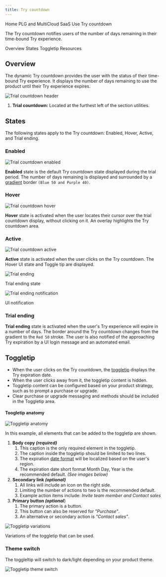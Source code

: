 ```yaml
---
title: Try countdown
---
```



<Breadcrumb>
  <BreadcrumbItem href="https://pages.github.ibm.com/cdai-design/pal/">
    Home
  </BreadcrumbItem>
  <BreadcrumbItem href="https://pages.github.ibm.com/cdai-design/pal/saas-for-hyperscalers/overview">
    PLG and MultiCloud SaaS
  </BreadcrumbItem>
  <BreadcrumbItem href="https://pages.github.ibm.com/cdai-design/pal/saas-for-hyperscalers/use">
    Use
  </BreadcrumbItem>
  <BreadcrumbItem
    isCurrentPage
    href="https://pages.github.ibm.com/cdai-design/pal/saas-for-hyperscalers/use-patterns/trial-countdown"
  >
    Try countdown
  </BreadcrumbItem>
</Breadcrumb>


<PageDescription>

The Try countdown notifies users of the number of days remaining in their time-bound Try experience.

</PageDescription>

<AnchorLinks>
  <AnchorLink>Overview</AnchorLink>
  <AnchorLink>States</AnchorLink>
  <AnchorLink>Toggletip</AnchorLink>
  <AnchorLink>Resources</AnchorLink>

  </AnchorLinks>

## Overview

The dynamic Try countdown provides the user with the status of their time-bound Try experience. It displays the number of days remaining to use the product until their Try experience expires. 

![Trial countdown header](images/Trial-countdown-header.png)

1. **Trial countdown:** Located at the furthest left of the section utilities.

## States

The following states apply to the Try countdown: Enabled, Hover, Active, and Trial ending.

### Enabled

<Row>
  <Column colMd={8} colLg={8}>

![Trial countdown enabled](images/Trial-countdown-enabled.png)

  </Column>
</Row>

**Enabled** state is the default Try countdown state displayed during the trial period. The number of days remaining is displayed and surrounded by a [gradient](https://www.ibm.com/design/language/color#gradients) border `(Blue 50 and Purple 40)`.

### Hover

<Row>
  <Column colMd={8} colLg={8}>

![Trial countdown hover](images/Trial-countdown-hover.png)

  </Column>
</Row>

**Hover** state is activated when the user locates their cursor over the trial countdown display, without clicking on it. An overlay highlights the Try countdown area.

### Active

<Row>
  <Column colMd={8} colLg={8}>

![Trial countdown active](images/Trial-countdown-focus.png)

  </Column>
</Row>

**Active** state is activated when the user clicks on the Try countdown. The Hover UI state and Toggle tip are displayed.

<Row>
  <Column colMd={8} colLg={8}>

![Trial ending](images/Trial-countdown-ending.png)

  </Column>
</Row>

<Caption>Trial ending state</Caption>

<Row>
  <Column colMd={4} colLg={4}>

![Trial ending notification](images/Trial-ending-notification.png)

  </Column>
</Row>

<Caption>UI notification</Caption>

### Trial ending

**Trial ending** state is activated when the user's Try experience will expire in a number of days. The border around the Try countdown changes from the gradient to the `Red 50` stroke. The user is also notified of the approaching Try expiration by a UI login message and an automated email. 

## Toggletip

- When the user clicks on the Try countdown, the [toggletip](https://www.carbondesignsystem.com/components/toggletip/usage/) displays the Try expiration date.
- When the user clicks away from it, the toggletip content is hidden.
- Toggletip content can be configured based on your product strategy, such as to prompt a purchase or upgrade.
- Clear purchase or upgrade messaging and methods should be included in the Toggletip area.

#### Toogletip anatomy

<Row>
<Column colMd={8} colLg={8}>

![Toggletip anatomy](images/Tooltip-anatomy.png)

  </Column>
</Row>

<Caption fullWidth>
  In this example, all elements that can be added to the toggletip are shown.
</Caption>

1. **Body copy _(required)_**
   1. This caption is the only required element in the toggletip.
   2. The caption inside the toggletip should be limited to two lines.
   3. The expiration [date format](https://pages.github.ibm.com/cdai-design/pal/content/numbers/#dates) will be localized based on the user's region.
   4. The expiration date short format Month Day, Year is the recommended default. _(See images below)_
2. **Secondary link _(optional)_**
   1. All links will include an icon on the right side.
   2. Limiting the number of actions to two is the recommended default.
   3. Example action items include: _Invite team member and Contact sales_
3. **Primary button _(optional_**)
   1. The primary action is a button.
   2. This button can also be reserved for _"Purchase"_.
   3. An alternative or secondary action is _"Contact sales"_.

![Toggletip variations](images/Tooltip-variations.png)

<Caption>
  Variations of the toggletip that can be used.
</Caption>

### Theme switch

The toggleltip will switch to dark/light depending on your product theme.

<Row>
  <Column colMd={8} colLg={8}>

![Toggletip theme switch](images/Tooltip-theme-switch.png)

  </Column>
</Row>
